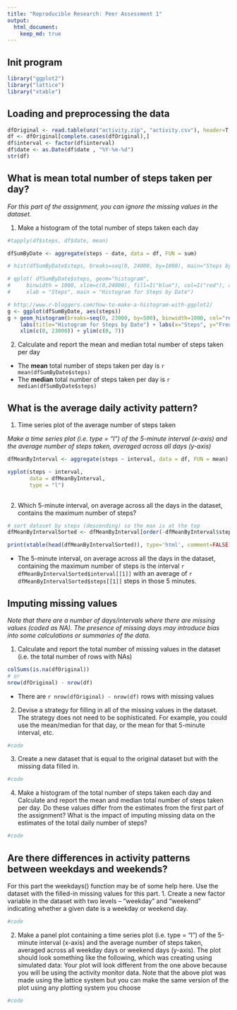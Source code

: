 ```yaml
---
title: "Reproducible Research: Peer Assessment 1"
output: 
  html_document:
    keep_md: true
---
```


## Init program

```r
library("ggplot2")
library("lattice")
library("xtable")
```

## Loading and preprocessing the data

```r
dfOriginal <- read.table(unz("activity.zip", "activity.csv"), header=T, quote="\"", sep=",") # , nrows=30
df <- dfOriginal[complete.cases(dfOriginal),]
df$interval <- factor(df$interval)
df$date <- as.Date(df$date , "%Y-%m-%d")
str(df)
```


## What is mean total number of steps taken per day?

*For this part of the assignment, you can ignore the missing values in the dataset.*

1. Make a histogram of the total number of steps taken each day

```r

#tapply(df$steps, df$date, mean)

dfSumByDate <- aggregate(steps ~ date, data = df, FUN = sum)

# hist(dfSumByDate$steps, breaks=seq(0, 24000, by=1000), main="Steps by date")

# qplot( dfSumByDate$steps, geom="histogram", 
#     binwidth = 1000, xlim=c(0,24000), fill=I("blue"), col=I("red"), alpha=I(.2), 
#     xlab = "Steps", main = "Histogram for Steps by Date")

# http://www.r-bloggers.com/how-to-make-a-histogram-with-ggplot2/
g <- ggplot(dfSumByDate, aes(steps))
g + geom_histogram(breaks=seq(0, 23000, by=500), binwidth=1000, col="red", fill="blue", alpha = .2) + 
    labs(title="Histogram for Steps by Date") + labs(x="Steps", y="Frequency") + 
    xlim(c(0, 23000)) + ylim(c(0, 7))
```

2. Calculate and report the mean and median total number of steps taken per day

- The **mean** total number of steps taken per day is `r mean(dfSumByDate$steps)`
- The **median** total number of steps taken per day is `r median(dfSumByDate$steps)`


## What is the average daily activity pattern?

1. Time series plot of the average number of steps taken

*Make a time series plot (i.e. type = "l") of the 5-minute interval (x-axis) and the average number of steps taken, averaged across all days (y-axis)*

```r
dfMeanByInterval <- aggregate(steps ~ interval, data = df, FUN = mean)

xyplot(steps ~ interval,
       data = dfMeanByInterval,
       type = "l")
    
```

2. Which 5-minute interval, on average across all the days in the dataset, contains the maximum number of steps?

```r

# sort dataset by steps (descending) so the max is at the top
dfMeanByIntervalSorted <- dfMeanByInterval[order(-dfMeanByInterval$steps),]

print(xtable(head(dfMeanByIntervalSorted)), type='html', comment=FALSE)

```

- The 5-minute interval, on average across all the days in the dataset, containing the maximum number of steps is the interval `r dfMeanByIntervalSorted$interval[[1]]` with an average of  `r dfMeanByIntervalSorted$steps[[1]]` steps in those 5 minutes.


## Imputing missing values

*Note that there are a number of days/intervals where there are missing values
(coded as NA). The presence of missing days may introduce bias into some
calculations or summaries of the data.*

1. Calculate and report the total number of missing values in the dataset
(i.e. the total number of rows with NAs)

```r
colSums(is.na(dfOriginal))
# or 
nrow(dfOriginal) - nrow(df)
```

- There are `r nrow(dfOriginal) - nrow(df)` rows with missing values


2. Devise a strategy for filling in all of the missing values in the dataset. The
strategy does not need to be sophisticated. For example, you could use
the mean/median for that day, or the mean for that 5-minute interval, etc.

```r

#code   

```

3. Create a new dataset that is equal to the original dataset but with the
missing data filled in.

```r

#code   

```

4. Make a histogram of the total number of steps taken each day and Calculate
and report the mean and median total number of steps taken per day. Do
these values differ from the estimates from the first part of the assignment?
What is the impact of imputing missing data on the estimates of the total
daily number of steps?

```r

#code   

```

## Are there differences in activity patterns between weekdays and weekends?
For this part the weekdays() function may be of some help here. Use the dataset
with the filled-in missing values for this part.
1. Create a new factor variable in the dataset with two levels – “weekday”
and “weekend” indicating whether a given date is a weekday or weekend
day.

```r

#code   

```

2. Make a panel plot containing a time series plot (i.e. type = "l") of the
5-minute interval (x-axis) and the average number of steps taken, averaged
across all weekday days or weekend days (y-axis). The plot should look
something like the following, which was creating using simulated data:
Your plot will look different from the one above because you will be using
the activity monitor data. Note that the above plot was made using the lattice
system but you can make the same version of the plot using any plotting system
you choose

```r

#code   

```

